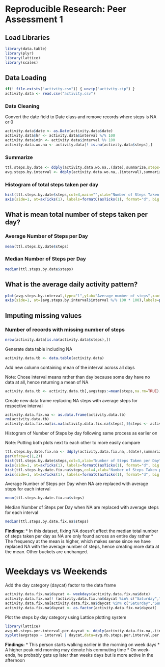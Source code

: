 # Reproducible Research: Peer Assessment 1

## Load Libraries
```r
library(data.table)
library(plyr)
library(lattice)
library(scales)
```

## Data Loading
```r
if(! file.exists("activity.csv")) { unzip("activity.zip") }
activity.data <- read.csv("activity.csv")
```

### Data Cleaning
Convert the date field to Date class and remove records where steps is NA or 0
```r
activity.data$date <- as.Date(activity.data$date)
activity.data$hr <- activity.data$interval %/% 100
activity.data$min <- activity.data$interval %% 100
activity.data.wo.na <- activity.data[! is.na(activity.data$steps),]
```
### Summarize 
```r
ttl.steps.by.date <- ddply(activity.data.wo.na,.(date),summarize,steps=sum(steps,rm.na=TRUE))
avg.steps.by.interval <- ddply(activity.data.wo.na,.(interval),summarize,steps=mean(steps))
```

### Histogram of total steps taken per day
```r
hist(ttl.steps.by.date$steps,col=4,main="",xlab="Number of Steps Taken per Day",breaks=25,xaxt="n")
axis(side=1, at=axTicks(1), labels=formatC(axTicks(1), format="d", big.mark=','))
```

## What is mean total number of steps taken per day?
### Average Number of Steps per Day
```r
mean(ttl.steps.by.date$steps)
```
### Median Number of Steps per Day
```r
median(ttl.steps.by.date$steps)
```

## What is the average daily activity pattern?
```r
plot(avg.steps.by.interval,type="l",ylab="Average number of steps",xaxt="n",xlab="Time of the day")
axis(side=1, at=(avg.steps.by.interval$interval %/% 100 * 100),labels=paste(avg.steps.by.interval$interval %/% 100,":00",sep=""))
```

## Imputing missing values
### Number of records with missing number of steps
```r
nrow(activity.data[is.na(activity.data$steps),])
```
Generate data table including NA
```r
activity.data.tb <- data.table(activity.data)
```
Add new column containing mean of the interval across all days

Note: Chose interval means rather than day because some day have no data at all, hence returning a mean of NA
```r
activity.data.tb <- activity.data.tb[,avgsteps:=mean(steps,na.rm=TRUE),by=interval]
```
Create new data frame replacing NA steps with average steps for respective interval
```r
activity.data.fix.na <- as.data.frame(activity.data.tb)
rm(activity.data.tb)
activity.data.fix.na[is.na(activity.data.fix.na$steps),]$steps <- activity.data.fix.na[is.na(activity.data.fix.na$steps),]$avgsteps
```
Histogram of Number of Steps by day following same process as earlier on

Note: Putting both plots next to each other to more easily compare
```r
ttl.steps.by.date.fix.na <- ddply(activity.data.fix.na,.(date),summarize,steps=sum(steps,rm.na=TRUE))
par(mfrow=c(1,2))
hist(ttl.steps.by.date$steps,col=3,xlab="Number of Steps Taken per Day",breaks=25,main="Without NA replaced",ylim=c(0,20),xlim=c(0,25000),xaxt="n")
axis(side=1, at=axTicks(1), labels=formatC(axTicks(1), format="d", big.mark=','))
hist(ttl.steps.by.date.fix.na$steps,col=4,xlab="Number of Steps Taken per Day",breaks=25,main="With NA replaced",ylim=c(0,20),xlim=c(0,25000),xaxt="n")
axis(side=1, at=axTicks(1), labels=formatC(axTicks(1), format="d", big.mark=','))
```
Average Number of Steps per Day when NA are replaced with average steps for each interval
```r
mean(ttl.steps.by.date.fix.na$steps)
```
Median Number of Steps per Day when NA are replaced with average steps for each interval
```r
median(ttl.steps.by.date.fix.na$steps)
```
<B>Findings: </B>
* In this dataset, fixing NA doesn't affect the median total number of steps taken per day as NA are only found across an entire day rather
* The frequency at the mean is higher, which makes sense since we have replaced NA with the average number of steps, hence creating more data at the mean. Other buckets are unchanged.

# Weekdays vs Weekends
Add the day category (daycat) factor to the data frame
```r
activity.data.fix.na$daycat <- weekdays(activity.data.fix.na$date)
activity.data.fix.na[! (activity.data.fix.na$daycat %in% c("Saturday","Sunday")),]$daycat <- "weekday"
activity.data.fix.na[activity.data.fix.na$daycat %in% c("Saturday","Sunday"),]$daycat <- "weekend"
activity.data.fix.na$daycat <- as.factor(activity.data.fix.na$daycat)
```
Plot the steps by day category using Lattice plotting system
```r
library(lattice)
avg.nb.steps.per.interval.per.daycat <- ddply(activity.data.fix.na,.(interval,daycat),summarize,avgsteps=mean(steps))
xyplot(avgsteps ~ interval | daycat,data=avg.nb.steps.per.interval.per.daycat,type="l",layout=c(1,2),ylab="Number of steps",xlab="Time of the day",scales=list(at=avg.nb.steps.per.interval.per.daycat$interval %/% 200 * 200,labels=paste(avg.nb.steps.per.interval.per.daycat$interval %/% 200 * 2,":00",sep="")))
```
<B>Findings:</B>
* This person starts walking earlier in the morning on week days
* A higher peak mid morning may denote his commuting time
* On week-ends, he probably gets up later than weeks days but is more active in the afternoon
